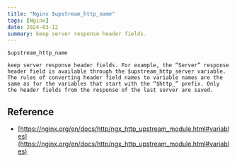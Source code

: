 ```yaml
---
title: "Nginx $upstream_http_name"
tags: [Nginx]
date: 2024-03-12
summary: keep server response header fields.
---
```


```
$upstream_http_name

keep server response header fields. For example, the “Server” response header field is available through the $upstream_http_server variable. The rules of converting header field names to variable names are the same as for the variables that start with the “$http_” prefix. Only the header fields from the response of the last server are saved.
```


## Reference

- [https://nginx.org/en/docs/http/ngx_http_upstream_module.html#variables](https://nginx.org/en/docs/http/ngx_http_upstream_module.html#variables)